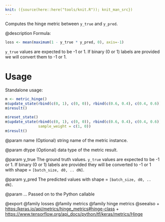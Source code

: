```yaml
---
knit: ({source(here::here("tools/knit.R")); knit_man_src})
---
```

Computes the hinge metric between `y_true` and `y_pred`.

@description
Formula:

```r
loss <- mean(maximum(1 - y_true * y_pred, 0), axis=-1)
```

`y_true` values are expected to be -1 or 1. If binary (0 or 1) labels are
provided we will convert them to -1 or 1.

# Usage
Standalone usage:

```r
m <- metric_hinge()
m$update_state(rbind(c(0, 1), c(0, 0)), rbind(c(0.6, 0.4), c(0.4, 0.6)))
m$result()

m$reset_state()
m$update_state(rbind(c(0, 1), c(0, 0)), rbind(c(0.6, 0.4), c(0.4, 0.6)),
               sample_weight = c(1, 0))
m$result()
```

@param name
(Optional) string name of the metric instance.

@param dtype
(Optional) data type of the metric result.

@param y_true
The ground truth values. `y_true` values are expected to be -1
or 1. If binary (0 or 1) labels are provided they will be converted
to -1 or 1 with shape = `[batch_size, d0, .. dN]`.

@param y_pred
The predicted values with shape = `[batch_size, d0, .. dN]`.

@param ...
Passed on to the Python callable

@export
@family losses
@family metrics
@family hinge metrics
@seealso
+ <https:/keras.io/api/metrics/hinge_metrics#hinge-class>
+ <https://www.tensorflow.org/api_docs/python/tf/keras/metrics/Hinge>


